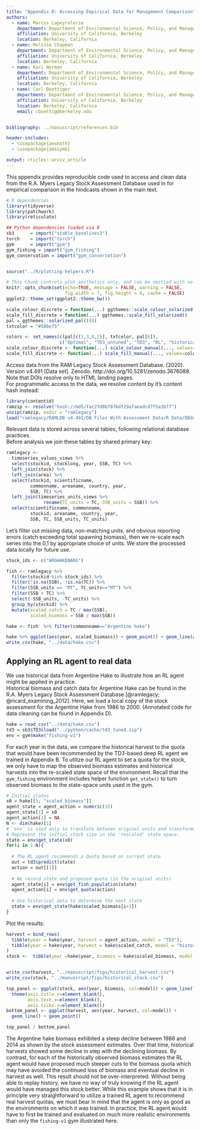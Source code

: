 ```yaml
---
title: "Appendix D: Accessing Empirical Data for Management Comparison"
authors:
  - name: Marcus Lapeyrolerie
    department: Department of Environmental Science, Policy, and Management
    affiliation: University of California, Berkeley
    location: Berkeley, California
  - name: Melissa Chapman
    department: Department of Environmental Science, Policy, and Management
    affiliation: University of California, Berkeley
    location: Berkeley, California
  - name: Kari Norman
    department: Department of Environmental Science, Policy, and Management
    affiliation: University of California, Berkeley
    location: Berkeley, California
  - name: Carl Boettiger
    department: Department of Environmental Science, Policy, and Management
    affiliation: University of California, Berkeley
    location: Berkeley, California
    email: cboettig@berkeley.edu


bibliography: ../manuscript/references.bib

header-includes:
  - \usepackage{amsmath}
  - \usepackage{amssymb}

output: rticles::arxiv_article
---
```



This appendix provides reproducible code used to access and clean data from the R.A. Myers Legacy Stock Assessment Database used in for empirical comparison in the hindcasts shown in the main text.


```r
# R dependencies
library(tidyverse)
library(patchwork)
library(reticulate)

## Python dependencies loaded via R
sb3      = import("stable_baselines3")
torch    = import("torch")
gym      = import("gym")
gym_fishing = import("gym_fishing")
gym_conservation = import("gym_conservation")


source("../R/plotting-helpers.R")
```



```r
# This chunk controls plot aesthetics only, and can be omitted with no material change
knitr::opts_chunk$set(echo=TRUE, message = FALSE, warning = FALSE,
                      fig.width = 7, fig.height = 4, cache = FALSE)
ggplot2::theme_set(ggplot2::theme_bw())

scale_colour_discrete = function(...) ggthemes::scale_colour_solarized()
scale_fill_discrete = function(...) ggthemes::scale_fill_solarized()
pal = ggthemes::solarized_pal()(8)
txtcolor = "#586e75"

colors <- set_names(c(pal[c(1,3,8,2)], txtcolor, pal[6]),
                    c("Optimal", "TD3_untuned", "TD3", "RL", "historical", "steady-state"))
scale_colour_discrete <- function(...) scale_colour_manual(..., values=colors)
scale_fill_discrete <- function(...) scale_fill_manual(..., values=colors)
```



Access data from the RAM Legacy Stock Assessment Database. (2020). Version v4.491 [Data set]. Zenodo. http://doi.org/10.5281/zenodo.3676088.
Note that DOIs resolve only to HTML landing pages.  
For programmatic access to the data, we resolve content by it's content hash instead:

```r
library(contentid)
ramzip <- resolve("hash://md5/fac27d8b7876df29afaeadcd7f5a3b77")
unzip(ramzip, exdir = "ramlegacy")
load("ramlegacy/RAMLDB v4.491/DB Files With Assessment Data/R Data/DBdata[asmt][v4.491].RData")
```

Relevant data is stored across several tables, following relational database practices.  
Before analysis we join these tables by shared primary key:

```r
ramlegacy <- 
  timeseries_values_views %>%
  select(stockid, stocklong, year, SSB, TC) %>%
  left_join(stock) %>%
  left_join(area) %>%
  select(stockid, scientificname, 
         commonname, areaname, country, year, 
         SSB, TC) %>%
  left_join(timeseries_units_views %>%
              rename(TC_units = TC, SSB_units = SSB)) %>%
  select(scientificname, commonname, 
         stockid, areaname, country, year, 
         SSB, TC, SSB_units, TC_units)
```


Let's filter out missing data, non-matching units, and obvious reporting errors (catch exceeding total spawning biomass), then we re-scale each series into the 0,1 by appropriate choice of units.
We store the processed data locally for future use.

```r
stock_ids <- c("ARGHAKENARG")

fish <- ramlegacy %>% 
  filter(stockid %in% stock_ids) %>% 
  filter(!is.na(SSB), !is.na(TC)) %>%
  filter(SSB_units == "MT", TC_units=="MT") %>% 
  filter(SSB > TC) %>%
  select(-SSB_units, -TC_units) %>% 
  group_by(stockid) %>%
  mutate(scaled_catch = TC / max(SSB),
         scaled_biomass = SSB / max(SSB)) 

hake <- fish  %>% filter(commonname=="Argentine hake")

hake %>% ggplot(aes(year, scaled_biomass)) + geom_point() + geom_line(aes(year, scaled_catch))
write_csv(hake, "../data/hake.csv")
```




## Applying an RL agent to real data


We use historical data from Argentine Hake to illustrate how an RL agent might be applied in practice.  
Historical biomass and catch data for Argentine Hake can be found in the R.A. Myers Legacy Stock Assessment Database [@ramlegacy; @ricard_examining_2012].
Here, we load a local copy of the stock assessment for the Argentine Hake from 1986 to 2000.
(Annotated code for data cleaning can be found in Appendix D).

```r
hake = read_csv("../data/hake.csv")
td3 = sb3$TD3$load("../python/cache/td3_tuned.zip") 
env = gym$make("fishing-v1")
```

For each year in the data, we compare the historical harvest to the quota that would have been recommended by the TD3-based deep RL agent we trained in Appendix B.
To utilize our RL agent to set a quota for the stock, we only have to map the observed biomass estimates and historical harvests into the re-scaled state space of the environment. 
Recall that the `gym_fishing` environment includes helper function `get_state()` to turn observed biomass to the state-space units used in the gym.

```r
# Initial states
x0 = hake[[1, "scaled_biomass"]]
agent_state = agent_action = numeric(15)
agent_state[1] = x0
agent_action[1] = NA
N <- dim(hake)[1]
# `env` is used only to translate between original units and transformed space
# Represent the initial stock size in the 'rescaled' state space:
state = env$get_state(x0)
for(i in 1:N){
  
  # The RL agent recommends a Quota based on current state
  out = td3$predict(state)
  action = out[[1]]
  
  # We record state and proposed quota (in the original units)
  agent_state[i] = env$get_fish_population(state)
  agent_action[i] = env$get_quota(action)
  
  # Use historical data to determine the next state
  state = env$get_state(hake$scaled_biomass[i+1])
}
```


Plot the results: 

```r
harvest = bind_rows(
  tibble(year = hake$year, harvest = agent_action, model = "TD3"),
  tibble(year = hake$year, harvest = hake$scaled_catch, model = "historical")
)
stock <-  tibble(year =hake$year, biomass = hake$scaled_biomass, model = "historical")


write_csv(harvest, "../manuscript/figs/historical_harvest.csv")
write_csv(stock, "../manuscript/figs/historical_stock.csv")

top_panel <- ggplot(stock, aes(year, biomass, col=model)) + geom_line(lty=2) + 
  theme(axis.title.x=element_blank(),
        axis.text.x=element_blank(),
        axis.ticks.x=element_blank())
bottom_panel <- ggplot(harvest, aes(year, harvest, col=model)) + 
  geom_line() + geom_point()

top_panel / bottom_panel
```

The Argentine hake biomass exhibited a steep decline between 1986 and 2014 as shown by the stock assessment estimates.
Over that time, historical harvests showed some decline in step with the declining biomass.
By contrast, for each of the historically observed biomass estimates the RL agent would have proposed much steeper cuts to the biomass quota which may have avoided the continued loss of biomass and eventual decline in harvest as well.
This result should not be over-interpreted. 
Without being able to replay history, we have no way of truly knowing if the RL agent would have managed this stock better.
While this example shows that it is in principle very straightforward to utilize a trained RL agent to recommend real harvest quotas, we must bear in mind that the agent is only as good as the environments on which it was trained.
In practice, the RL agent would have to first be trained and evaluated on much more realistic environments than only the `fishing-v1` gym illustrated here.

